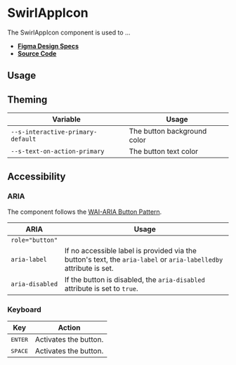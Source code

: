 
<Meta title="Components/SwirlAppIcon" />

# SwirlAppIcon

The SwirlAppIcon component is used to …

- **[Figma Design Specs](#)**
- **[Source Code](https://github.com/flip-corp/swirl/tree/main/packages/swirl-components/src/components/swirl-app-icon)**

## Usage

<Canvas withSource="open">
  <Story id="components-swirlappicon--swirl-app-icon" />
</Canvas>

<ArgsTable story="." />

## Theming

| Variable                          | Usage                       |
| --------------------------------- | --------------------------- |
| `--s-interactive-primary-default` | The button background color |
| `--s-text-on-action-primary`      | The button text color       |

## Accessibility

### ARIA

The component follows the [WAI-ARIA Button Pattern](https://www.w3.org/WAI/ARIA/apg/patterns/button/).

| ARIA            | Usage                                                                                                             |
| --------------- | ----------------------------------------------------------------------------------------------------------------- |
| `role="button"` |                                                                                                                   |
| `aria-label`    | If no accessible label is provided via the button's text, the `aria-label` or `aria-labelledby` attribute is set. |
| `aria-disabled` | If the button is disabled, the `aria-disabled` attribute is set to `true`.                                        |

### Keyboard

| Key              | Action                |
| ---------------- | --------------------- |
| <kbd>ENTER</kbd> | Activates the button. |
| <kbd>SPACE</kbd> | Activates the button. |
